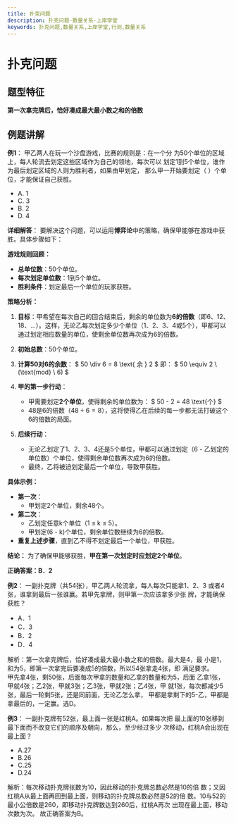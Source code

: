 ```yaml
---
title: 扑克问题
description: 扑克问题-数量关系-上岸学堂
keywords: 扑克问题,数量关系,上岸学堂,行测,数量关系
---
```








# 扑克问题

## 题型特征

**第一次拿完牌后，恰好凑成最大最小数之和的倍数**

## 例题讲解


**例1**：
甲乙两人在玩一个沙盘游戏，比赛的规则是：在一个分
为50个单位的区域上，每人轮流去划定这些区域作为自己的领地，每次可以
划定1到5个单位，谁作为最后划定区域的人则为胜利者，如果由甲划定，
那么甲一开始要划定（ ）个单位，才能保证自己获胜。 

- A. 1                   
- C. 3                   
- B. 2 
- D. 4

**详细解答**：
要解决这个问题，可以运用**博弈论**中的策略，确保甲能够在游戏中获胜。具体步骤如下：

**游戏规则回顾：**
- **总单位数**：50个单位。
- **每次划定单位数**：1到5个单位。
- **胜利条件**：划定最后一个单位的玩家获胜。

 **策略分析：**
1. **目标**：甲希望在每次自己的回合结束后，剩余的单位数为**6的倍数**（即6、12、18、...）。这样，无论乙每次划定多少个单位（1、2、3、4或5个），甲都可以通过划定相应数量的单位，使剩余单位数再次成为6的倍数。

2. **初始总数**：50个单位。

3. **计算50对6的余数**：
   $
   50 \div 6 = 8 \text{ 余 } 2
   $
   即：
   $
   50 \equiv 2 \ (\text{mod} \ 6)
   $
   
4. **甲的第一步行动**：
   - 甲需要划定**2个单位**，使得剩余的单位数为：
     $
     50 - 2 = 48 \text{个}
     $
   - 48是6的倍数（$48 \div 6 = 8$），这将使得乙在后续的每一步都无法打破这个6的倍数的局面。

5. **后续行动**：
   - 无论乙划定了1、2、3、4还是5个单位，甲都可以通过划定（6 - 乙划定的单位数）个单位，使得剩余单位数再次成为6的倍数。
   - 最终，乙将被迫划定最后一个单位，导致甲获胜。

**具体示例：**
- **第一次**：
  - 甲划定2个单位，剩余48个。
- **第二次**：
  - 乙划定任意k个单位（1 ≤ k ≤ 5）。
  - 甲划定(6 - k)个单位，剩余单位数继续为6的倍数。
- **重复上述步骤**，直到乙不得不划定最后一个单位，甲获胜。

**结论：**
为了确保甲能够获胜，**甲在第一次划定时应划定2个单位**。

**正确答案：B．2** 

**例2**：
一副扑克牌（共54张），甲乙两人轮流拿，每人每次只能拿1、2、3 
或者4张，谁拿到最后一张谁赢。若甲先拿牌，则甲第一次应该拿多少张
牌，才能确保获胜？

- A．1                   
- C．3                   
- B．2  
- D．4

<BlurredAnswer>
解析：第一次拿完牌后，恰好凑成最大最小数之和的倍数。最大是4，最
小是1，和为5，即第一次拿完后要凑成5的倍数，所以54张拿走4张，即
满足要求。 <br/>
甲先拿4张，剩50张，后面每次甲拿的数量和乙拿的数量和为5，后面
乙拿1张，甲就4张；乙2张，甲就3张；乙3张，甲就2张；乙4张，甲
就1张，每次都减少5张，最后一轮剩5张，还是同前面，无论乙怎么拿，
甲都是拿剩下的5-乙，甲都是拿最后的，一定赢。选D。
</BlurredAnswer>

**例3**：
一副扑克牌有52张，最上面一张是红桃A。如果每次把
最上面的10张移到最下面而不改变它们的顺序及朝向，那么，至少经过多少
次移动，红桃A会出现在最上面？

- A.27 
- B.26 
- C.25 
- D.24 

<BlurredAnswer>
解析：每次移动扑克牌张数为10，因此移动的扑克牌总数必然是10的倍
数；又因红桃A从最上面再回到最上面，则移动的扑克牌总数必然是52的倍
数。10与52的最小公倍数是260，即移动扑克牌数达到260后，红桃A再次
出现在最上面，移动次数为次。 
故正确答案为B。 
</BlurredAnswer>